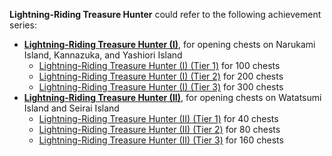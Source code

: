 {{Disambiguation}}

'''Lightning-Riding Treasure Hunter''' could refer to the following achievement series:
* '''[[Lightning-Riding Treasure Hunter (I)]]''', for opening chests on Narukami Island, Kannazuka, and Yashiori Island
** [[Lightning-Riding Treasure Hunter (I) (Tier 1)]] for 100 chests
** [[Lightning-Riding Treasure Hunter (I) (Tier 2)]] for 200 chests
** [[Lightning-Riding Treasure Hunter (I) (Tier 3)]] for 300 chests
* '''[[Lightning-Riding Treasure Hunter (II)]]''', for opening chests on Watatsumi Island and Seirai Island
** [[Lightning-Riding Treasure Hunter (II) (Tier 1)]] for 40 chests
** [[Lightning-Riding Treasure Hunter (II) (Tier 2)]] for 80 chests
** [[Lightning-Riding Treasure Hunter (II) (Tier 3)]] for 160 chests